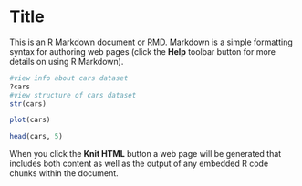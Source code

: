 Title
========================================================

This is an R Markdown document or RMD. Markdown is a simple formatting syntax for authoring web pages (click the **Help** toolbar button for more details on using R Markdown).

```r
#view info about cars dataset
?cars
#view structure of cars dataset
str(cars)
```


```r
plot(cars)
```
```r
head(cars, 5)
```





When you click the **Knit HTML** button a web page will be generated that includes both content as well as the output of any embedded R code chunks within the document.
